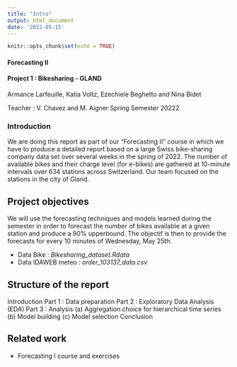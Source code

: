 ```yaml
---
title: "Intro"
output: html_document
date: '2022-05-15'
---
```


```r
knitr::opts_chunk$set(echo = TRUE)
```

#### Forecasting II
#### Project 1 : Bikesharing - GLAND

Armance Larfeuille, Katia Voltz, Ezechiele Beghetto and Nina Bidet

Teacher : V. Chavez and M. Aigner
Spring Semester 20222

### Introduction

We are doing this report as part of our "Forecasting II" course in which we have to produce a detailed report based on a large Swiss bike-sharing company data set over several weeks in the spring of 2022. The number of available bikes and their charge level (for e-bikes) are gathered at 10-minute intervals over 634 stations across Switzerland. Our team focused on the stations in the city of Gland.

## Project objectives

We will use the forecasting techniques and models learned during the semester in order to forecast the number of bikes available at a given station and produce a 90% upperbound. 
The objectif is then to provide the forecasts for every 10 minutes of Wednesday, May 25th.

- Data Bike : *Bikesharing_dataset.Rdata*
- Data IDAWEB meteo : *order_103137_data.csv*

## Structure of the report

Introduction
Part 1 : Data preparation
Part 2 : Exploratory Data Analysis (EDA)
Part 3 : Analysis
(a) Aggregation choice for hierarchical time series 
(b) Model building
(c) Model selection
Conclusion 

## Related work
- Forecasting I course and exercises 

